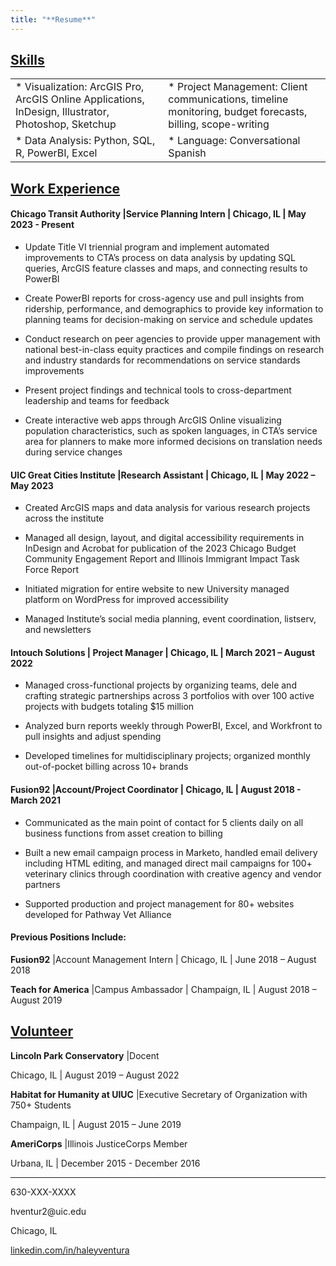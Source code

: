 ```yaml
---
title: "**Resume**"
---
```


## [**Skills**]{.underline}

+------------------------------------------------------------------------------------------------------+-------------------------------------------------------------------------------------------------------------+
| \* Visualization: ArcGIS Pro, ArcGIS Online Applications, InDesign, Illustrator, Photoshop, Sketchup | \* Project Management: Client communications, timeline monitoring, budget forecasts, billing, scope-writing |
+------------------------------------------------------------------------------------------------------+-------------------------------------------------------------------------------------------------------------+
| \* Data Analysis: Python, SQL, R, PowerBI, Excel                                                     | \* Language: Conversational Spanish                                                                         |
+------------------------------------------------------------------------------------------------------+-------------------------------------------------------------------------------------------------------------+

## [**Work Experience**]{.underline}

#### **Chicago Transit Authority** \|Service Planning Intern \| Chicago, IL \| May 2023 - Present

-   Update Title VI triennial program and implement automated improvements to CTA’s process on data analysis by updating SQL queries, ArcGIS feature classes and maps, and connecting results to PowerBI

-   Create PowerBI reports for cross-agency use and pull insights from ridership, performance, and demographics to provide key information to planning teams for decision-making on service and schedule updates

-   Conduct research on peer agencies to provide upper management with national best-in-class equity practices and compile findings on research and industry standards for recommendations on service standards improvements

-   Present project findings and technical tools to cross-department leadership and teams for feedback

-   Create interactive web apps through ArcGIS Online visualizing population characteristics, such as spoken languages, in CTA’s service area for planners to make more informed decisions on translation needs during service changes

#### **UIC Great Cities Institute** \|Research Assistant \| Chicago, IL \| May 2022 – May 2023

-   Created ArcGIS maps and data analysis for various research projects across the institute

-   Managed all design, layout, and digital accessibility requirements in InDesign and Acrobat for publication of the 2023 Chicago Budget Community Engagement Report and Illinois Immigrant Impact Task Force Report

-   Initiated migration for entire website to new University managed platform on WordPress for improved accessibility

-   Managed Institute’s social media planning, event coordination, listserv, and newsletters

#### **Intouch Solutions** \| Project Manager \| Chicago, IL \| March 2021 – August 2022

-   Managed cross-functional projects by organizing teams, dele and crafting strategic partnerships across 3 portfolios with over 100 active projects with budgets totaling \$15 million

-   Analyzed burn reports weekly through PowerBI, Excel, and Workfront to pull insights and adjust spending

-   Developed timelines for multidisciplinary projects; organized monthly out-of-pocket billing across 10+ brands

#### **Fusion92** \|Account/Project Coordinator \| Chicago, IL \| August 2018 - March 2021

-   Communicated as the main point of contact for 5 clients daily on all business functions from asset creation to billing

-   Built a new email campaign process in Marketo, handled email delivery including HTML editing, and managed direct mail campaigns for 100+ veterinary clinics through coordination with creative agency and vendor partners

-   Supported production and project management for 80+ websites developed for Pathway Vet Alliance

#### **Previous Positions Include:**

**Fusion92** \|Account Management Intern \| Chicago, IL \| June 2018 – August 2018

**Teach for America** \|Campus Ambassador \| Champaign, IL \| August 2018 – August 2019

## [**Volunteer**]{.underline}

**Lincoln Park Conservatory** \|Docent

Chicago, IL \| August 2019 – August 2022

**Habitat for Humanity at UIUC** \|Executive Secretary of Organization with 750+ Students

Champaign, IL \| August 2015 – June 2019

**AmeriCorps** \|Illinois JusticeCorps Member

Urbana, IL \| December 2015 - December 2016

------------------------------------------------------------------------

630-XXX-XXXX

hventur2\@uic.edu

Chicago, IL

[linkedin.com/in/haleyventura](linkedin.com/in/haleyventura)
